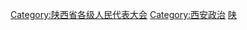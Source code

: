 [[Category:陕西省各级人民代表大会|Category:陕西省各级人民代表大会]]
[[Category:西安政治|Category:西安政治]]
[[Category:设区的市人民代表大会|陕]]